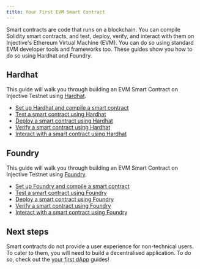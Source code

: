 ```yaml
---
title: Your First EVM Smart Contract
---
```


Smart contracts are code that runs on a blockchain.
You can compile Solidity smart contracts,
and test, deploy, verify, and interact with them on Injective's Ethereum Virtual Machine (EVM).
You can do so using standard EVM developer tools and frameworks too.
These guides show you how to do so using Hardhat and Foundry.

## Hardhat

This guide will walk you through building an EVM Smart Contract on Injective Testnet using [Hardhat](https://hardhat.org/).

* [Set up Hardhat and compile a smart contract](./compile-hardhat.md)
* [Test a smart contract using Hardhat](./test-hardhat.md)
* [Deploy a smart contract using Hardhat](./deploy-hardhat.md)
* [Verify a smart contract using Hardhat](./verify-hardhat.md)
* [Interact with a smart contract using Hardhat](./interact-hardhat.md)

## Foundry

This guide will walk you through building an EVM Smart Contract on Injective Testnet using [Foundry](https://getfoundry.sh/).

* [Set up Foundry and compile a smart contract](./compile-foundry.md)
* [Test a smart contract using Foundry](./test-foundry.md)
* [Deploy a smart contract using Foundry](./deploy-foundry.md)
* [Verify a smart contract using Foundry](./verify-foundry.md)
* [Interact with a smart contract using Foundry](./interact-foundry.md)

## Next steps

Smart contracts do not provide a user experience for non-technical users.
To cater to them, you will need to build a decentralised application.
To do so, check out the [your first dApp](../dapps/README.md) guides!
